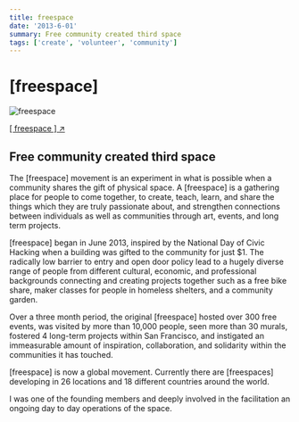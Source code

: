 ```yaml
---
title: freespace
date: '2013-6-01'
summary: Free community created third space
tags: ['create', 'volunteer', 'community']
---
```


# [freespace]

![freespace](/static/images/freespace.jpg)

[[ freespace ] ↗ ](http://freespace.io/)

## Free community created third space

The [freespace] movement is an experiment in what is possible when a community shares the gift of physical space. A [freespace] is a gathering place for people to come together, to create, teach, learn, and share the things which they are truly passionate about, and strengthen connections between individuals as well as communities through art, events, and long term projects.

[freespace] began in June 2013, inspired by the National Day of Civic Hacking when a building was gifted to the community for just $1. The radically low barrier to entry and open door policy lead to a hugely diverse range of people from different cultural, economic, and professional backgrounds connecting and creating projects together such as a free bike share, maker classes for people in homeless shelters, and a community garden.

Over a three month period, the original [freespace] hosted over 300 free events, was visited by more than 10,000 people, seen more than 30 murals, fostered 4 long-term projects within San Francisco, and instigated an immeasurable amount of inspiration, collaboration, and solidarity within the communities it has touched.

[freespace] is now a global movement. Currently there are [freespaces] developing in 26 locations and 18 different countries around the world.

I was one of the founding members and deeply involved in the facilitation an ongoing day to day operations of the space.
